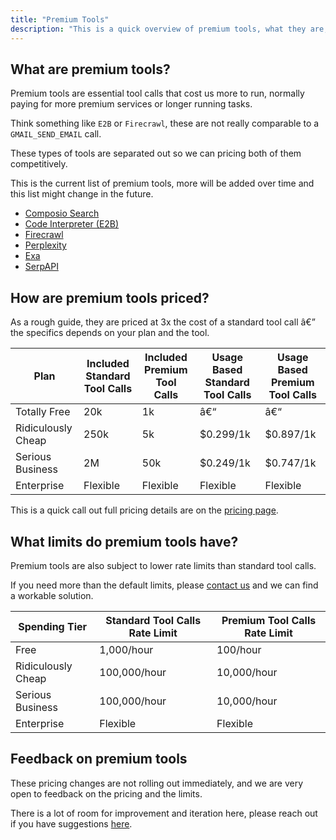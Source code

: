```yaml
---
title: "Premium Tools"
description: "This is a quick overview of premium tools, what they are, how they are priced, what limits they have and such."
---
```


## What are premium tools?

Premium tools are essential tool calls that cost us more to run, normally paying for more premium services or longer running tasks.

Think something like `E2B` or `Firecrawl`, these are not really comparable to a `GMAIL_SEND_EMAIL` call.

These types of tools are separated out so we can pricing both of them competitively.

This is the current list of premium tools, more will be added over time and this list might change in the future.

* [Composio Search](https://docs.composio.dev/docs/tools/composio_search)
* [Code Interpreter (E2B)](https://docs.composio.dev/docs/tools/codeinterpreter)
* [Firecrawl](https://docs.composio.dev/docs/tools/firecrawl)
* [Perplexity](https://docs.composio.dev/docs/tools/perplexity)
* [Exa](https://docs.composio.dev/docs/tools/exa)
* [SerpAPI](https://docs.composio.dev/docs/tools/serpapi)

## How are premium tools priced?

As a rough guide, they are priced at 3x the cost of a standard tool call â€” the specifics depends on your plan and the tool.

| Plan               | Included Standard Tool Calls | Included Premium Tool Calls | Usage Based Standard Tool Calls | Usage Based Premium Tool Calls |
| ------------------ | ---------------------------- | --------------------------- | ------------------------------- | ------------------------------ |
| Totally Free       | 20k                          | 1k                          | â€“                               | â€“                              |
| Ridiculously Cheap | 250k                         | 5k                          | \$0.299/1k                      | \$0.897/1k                     |
| Serious Business   | 2M                           | 50k                         | \$0.249/1k                      | \$0.747/1k                     |
| Enterprise         | Flexible                     | Flexible                    | Flexible                        | Flexible                       |

This is a quick call out full pricing details are on the [pricing page](https://composio.dev/pricing).

## What limits do premium tools have?

Premium tools are also subject to lower rate limits than standard tool calls.

If you need more than the default limits, please [contact us](mailto:billing@composio.dev) and we can find a workable solution.

| Spending Tier      | Standard Tool Calls Rate Limit | Premium Tool Calls Rate Limit |
| ------------------ | ------------------------------ | ----------------------------- |
| Free               | 1,000/hour                     | 100/hour                      |
| Ridiculously Cheap | 100,000/hour                   | 10,000/hour                   |
| Serious Business   | 100,000/hour                   | 10,000/hour                   |
| Enterprise         | Flexible                       | Flexible                      |

## Feedback on premium tools

These pricing changes are not rolling out immediately, and we are very open to feedback on the pricing and the limits.

There is a lot of room for improvement and iteration here, please reach out if you have suggestions [here](mailto:rahul@composio.dev).
